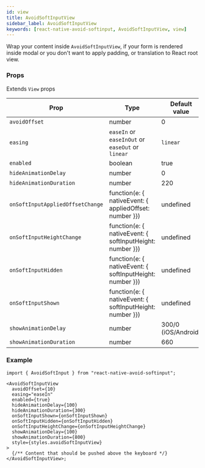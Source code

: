 ```yaml
---
id: view
title: AvoidSoftInputView
sidebar_label: AvoidSoftInputView
keywords: [react-native-avoid-softinput, AvoidSoftInputView, view]
---
```


Wrap your content inside `AvoidSoftInputView`, if your form is rendered inside modal or you don't want to apply padding, or translation to React root view.

### Props

Extends `View` props

| Prop                             | Type                                                         | Default value       |
| -------------------------------- | ------------------------------------------------------------ | ------------------- |
| `avoidOffset`                    | number                                                       | 0                   |
| `easing`                         | `easeIn` or `easeInOut` or `easeOut` or `linear`             | `linear`            |
| `enabled`                        | boolean                                                      | true                |
| `hideAnimationDelay`             | number                                                       | 0                   |
| `hideAnimationDuration`          | number                                                       | 220                 |
| `onSoftInputAppliedOffsetChange` | function(e: \{ nativeEvent: \{ appliedOffset: number \}\})   | undefined           |
| `onSoftInputHeightChange`        | function(e: \{ nativeEvent: \{ softInputHeight: number \}\}) | undefined           |
| `onSoftInputHidden`              | function(e: \{ nativeEvent: \{ softInputHeight: number \}\}) | undefined           |
| `onSoftInputShown`               | function(e: \{ nativeEvent: \{ softInputHeight: number \}\}) | undefined           |
| `showAnimationDelay`             | number                                                       | 300/0 (iOS/Android) |
| `showAnimationDuration`          | number                                                       | 660                 |

### Example

```tsx
import { AvoidSoftInput } from "react-native-avoid-softinput";

<AvoidSoftInputView
  avoidOffset={10}
  easing="easeIn"
  enabled={true}
  hideAnimationDelay={100}
  hideAnimationDuration={300}
  onSoftInputShown={onSoftInputShown}
  onSoftInputHidden={onSoftInputHidden}
  onSoftInputHeightChange={onSoftInputHeightChange}
  showAnimationDelay={100}
  showAnimationDuration={800}
  style={styles.avoidSoftInputView}
>
  {/** Content that should be pushed above the keyboard */}
</AvoidSoftInputView>;
```
